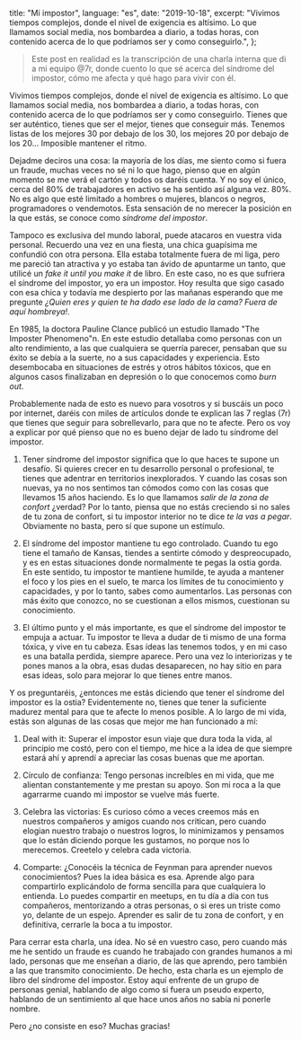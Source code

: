   title: "Mi impostor",
  language: "es",
  date: "2019-10-18",
  excerpt:
    "Vivimos tiempos complejos, donde el nivel de exigencia es altísimo. Lo que llamamos social media, nos bombardea a diario, a todas horas, con contenido acerca de lo que podríamos ser y como conseguirlo.",
};

> Este post en realidad es la transcripción de una charla interna que di a mi equipo @7r, donde cuento lo que sé acerca del síndrome del impostor, cómo me afecta y qué hago para vivir con él.

Vivimos tiempos complejos, donde el nivel de exigencia es altísimo. Lo que llamamos social media, nos bombardea a diario, a todas horas, con contenido acerca de lo que podríamos ser y como conseguirlo. Tienes que ser auténtico, tienes que ser el mejor, tienes que conseguir más. Tenemos listas de los mejores 30 por debajo de los 30, los mejores 20 por debajo de los 20...
Imposible mantener el ritmo.

Dejadme deciros una cosa: la mayoría de los días, me siento como si fuera un fraude, muchas veces no sé ni lo que hago, pienso que en algún momento se me verá el cartón y todos os daréis cuenta. Y no soy el único, cerca del 80% de trabajadores en activo se ha sentido así alguna vez. 80%. No es algo que esté limitado a hombres o mujeres, blancos o negros, programadores o vendemotos. Esta sensación de no merecer la posición en la que estás, se conoce como _síndrome del impostor_.

Tampoco es exclusiva del mundo laboral, puede atacaros en vuestra vida personal. Recuerdo una vez en una fiesta, una chica guapísima me confundió con otra persona. Ella estaba totalmente fuera de mi liga, pero me pareció tan atractiva y yo estaba tan ávido de apuntarme un tanto, que utilicé un _fake it until you make it_ de libro. En este caso, no es que sufriera el síndrome del impostor, yo era un impostor. Hoy resulta que sigo casado con esa chica y todavía me despierto por las mañanas esperando que me pregunte _¿Quien eres y quien te ha dado ese lado de la cama? Fuera de aquí hombreya!_.

En 1985, la doctora Pauline Clance publicó un estudio llamado "The Imposter Phenomeno"n. En este estudio detallaba como personas con un alto rendimiento, a las que cualquiera se querría parecer, pensaban que su éxito se debía a la suerte, no a sus capacidades y experiencia. Esto desembocaba en situaciones de estrés y otros hábitos tóxicos, que en algunos casos finalizaban en depresión o lo que conocemos como _burn out_.

Probablemente nada de esto es nuevo para vosotros y si buscáis un poco por internet, daréis con miles de artículos donde te explican las 7 reglas (7r) que tienes que seguir para sobrellevarlo, para que no te afecte. Pero os voy a explicar por qué pienso que no es bueno dejar de lado tu síndrome del impostor.

1. Tener síndrome del impostor significa que lo que haces te supone un desafío. Si quieres crecer en tu desarrollo personal o profesional, te tienes que adentrar en territorios inexplorados. Y cuando las cosas son nuevas, ya no nos sentimos tan cómodos como con las cosas que llevamos 15 años haciendo. Es lo que llamamos _salir de la zona de confort_ ¿verdad? Por lo tanto, piensa que no estás creciendo si no sales de tu zona de confort, si tu impostor interior no te dice _te la vas a pegar_. Obviamente no basta, pero sí que supone un estímulo.

2. El síndrome del impostor mantiene tu ego controlado. Cuando tu ego tiene el tamaño de Kansas, tiendes a sentirte cómodo y despreocupado, y es en estas situaciones donde normalmente te pegas la ostia gorda. En este sentido, tu impostor te mantiene humilde, te ayuda a mantener el foco y los pies en el suelo, te marca los límites de tu conocimiento y capacidades, y por lo tanto, sabes como aumentarlos. Las personas con más éxito que conozco, no se cuestionan a ellos mismos, cuestionan su conocimiento.

3. El último punto y el más importante, es que el síndrome del impostor te empuja a actuar. Tu impostor te lleva a dudar de ti mismo de una forma tóxica, y vive en tu cabeza. Esas ídeas las tenemos todos, y en mi caso es una batalla perdida, siempre aparece. Pero una vez lo interiorizas y te pones manos a la obra, esas dudas desaparecen, no hay sitio en para esas ideas, solo para mejorar lo que tienes entre manos.

Y os preguntaréis, ¿entonces me estás diciendo que tener el síndrome del impostor es la ostia? Evidentemente no, tienes que tener la suficiente madurez mental para que te afecte lo menos posible. A lo largo de mi vida, estás son algunas de las cosas que mejor me han funcionado a mí:

1. Deal with it: Superar el impostor esun viaje que dura toda la vida, al principio me costó, pero con el tiempo, me hice a la idea de que siempre estará ahí y aprendí a apreciar las cosas buenas que me aportan.

2. Círculo de confianza: Tengo personas increíbles en mi vida, que me alientan constantemente y me prestan su apoyo. Son mi roca a la que agarrarme cuando mi impostor se vuelve más fuerte.

3. Celebra las victorias: Es curioso cómo a veces creemos más en nuestros compañeros y amigos cuando nos critican, pero cuando elogian nuestro trabajo o nuestros logros, lo minimizamos y pensamos que lo están diciendo porque les gustamos, no porque nos lo merecemos. Creetelo y celebra cada victoria.

4. Comparte: ¿Conocéis la técnica de Feynman para aprender nuevos conocimientos? Pues la idea básica es esa. Aprende algo para compartirlo explicándolo de forma sencilla para que cualquiera lo entienda. Lo puedes compartir en meetups, en tu día a día con tus compañeros, mentorizando a otras personas, o si eres un triste como yo, delante de un espejo. Aprender es salir de tu zona de confort, y en definitiva, cerrarle la boca a tu impostor.

Para cerrar esta charla, una ídea. No sé en vuestro caso, pero cuando más me he sentido un fraude es cuando he trabajado con grandes humanos a mi lado, personas que me enseñan a diario, de las que aprendo, pero también a las que transmito conocimiento. De hecho, esta charla es un ejemplo de libro del síndrome del impostor. Estoy aquí enfrente de un grupo de personas genial, hablando de algo como si fuera un pseudo experto, hablando de un sentimiento al que hace unos años no sabía ni ponerle nombre.

Pero ¿no consiste en eso? Muchas gracias!
